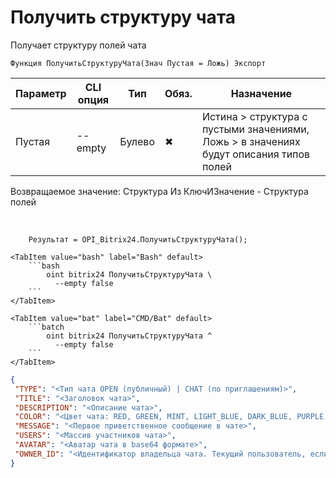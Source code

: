 ﻿---
sidebar_position: 21
---


# Получить структуру чата
 Получает структуру полей чата



`Функция ПолучитьСтруктуруЧата(Знач Пустая = Ложь) Экспорт`

  | Параметр | CLI опция | Тип | Обяз. | Назначение |
  |-|-|-|-|-|
  | Пустая | --empty | Булево | &#x2716; | Истина > структура с пустыми значениями, Ложь > в значениях будут описания типов полей |

  
  Возвращаемое значение:   Структура Из КлючИЗначение - Структура полей

<br/>




```bsl title="Пример использования для 1С:Предприятие/OneScript"
    Результат = OPI_Bitrix24.ПолучитьСтруктуруЧата();
```
    

 <Tabs>
  
    <TabItem value="bash" label="Bash" default>
        ```bash
            oint bitrix24 ПолучитьСтруктуруЧата \
              --empty false
        ```
    </TabItem>
  
    <TabItem value="bat" label="CMD/Bat" default>
        ```batch
            oint bitrix24 ПолучитьСтруктуруЧата ^
              --empty false
        ```
    </TabItem>
</Tabs>


```json title="Результат"
{
 "TYPE": "<Тип чата OPEN (публичный) | CHAT (по приглашениям)>",
 "TITLE": "<Заголовок чата>",
 "DESCRIPTION": "<Описание чата>",
 "COLOR": "<Цвет чата: RED, GREEN, MINT, LIGHT_BLUE, DARK_BLUE, PURPLE, AQUA, ...>",
 "MESSAGE": "<Первое приветственное сообщение в чате>",
 "USERS": "<Массив участников чата>",
 "AVATAR": "<Аватар чата в base64 формате>",
 "OWNER_ID": "<Идентификатор владельца чата. Текущий пользователь, если не указано>"
}
```
